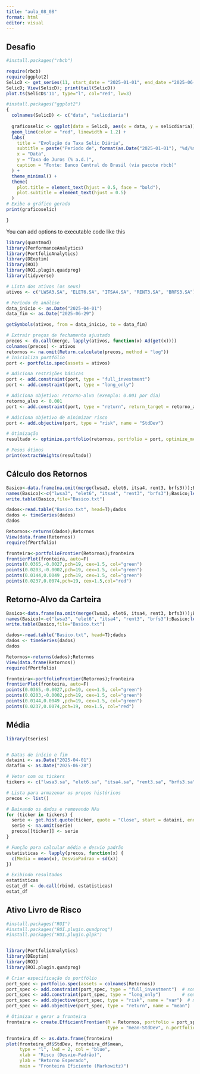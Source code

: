 ```yaml
---
title: "aula_08_08"
format: html
editor: visual
---
```


## Desafio

```r
#install.packages("rbcb")

require(rbcb)
require(ggplot2)
SelicD <- get_series(11, start_date = "2025-01-01", end_date ="2025-06-29") 
SelicD; View(SelicD); print(tail(SelicD))
plot.ts(SelicD$'11', type="l", col="red", lw=3)

```

```r

#install.packages("ggplot2")
{
  colnames(SelicD) <- c("data", "selicdiaria")
  
  graficoselic <- ggplot(data = SelicD, aes(x = data, y = selicdiaria)) +
  geom_line(color = "red", linewidth = 1.2) +  
  labs(
    title = "Evolução da Taxa Selic Diária",
    subtitle = paste("Período de", format(as.Date("2025-01-01"), "%d/%m/%Y"), "a", format(as.Date("2025-06-29"), "%d/%m/%Y")),
    x = "Data",
    y = "Taxa de Juros (% a.d.)",
    caption = "Fonte: Banco Central do Brasil (via pacote rbcb)"
  ) +
  theme_minimal() + 
  theme(
    plot.title = element_text(hjust = 0.5, face = "bold"), 
    plot.subtitle = element_text(hjust = 0.5) 
  )
# Exibe o gráfico gerado
print(graficoselic)

}
```

You can add options to executable code like this

```r

library(quantmod)
library(PerformanceAnalytics)
library(PortfolioAnalytics)
library(DEoptim)
library(ROI)
library(ROI.plugin.quadprog)
library(tidyverse)

# Lista dos ativos (os seus)
ativos <- c("LWSA3.SA", "ELET6.SA", "ITSA4.SA", "RENT3.SA", "BRFS3.SA")

# Período de análise
data_inicio <- as.Date("2025-04-01")
data_fim <- as.Date("2025-06-29")

getSymbols(ativos, from = data_inicio, to = data_fim)

# Extrair preços de fechamento ajustado
precos <- do.call(merge, lapply(ativos, function(x) Ad(get(x))))
colnames(precos) <- ativos
retornos <- na.omit(Return.calculate(precos, method = "log"))
# Inicializa portfólio
port <- portfolio.spec(assets = ativos)

# Adiciona restrições básicas
port <- add.constraint(port, type = "full_investment")
port <- add.constraint(port, type = "long_only")

# Adiciona objetivo: retorno-alvo (exemplo: 0.001 por dia)
retorno_alvo <- 0.001
port <- add.constraint(port, type = "return", return_target = retorno_alvo)

# Adiciona objetivo de minimizar risco
port <- add.objective(port, type = "risk", name = "StdDev")

# Otimização
resultado <- optimize.portfolio(retornos, portfolio = port, optimize_method = "ROI")

# Pesos ótimos
print(extractWeights(resultado))

```

## Cálculo dos Retornos

```r
Basico<-data.frame(na.omit(merge(lwsa3, elet6, itsa4, rent3, brfs3)));Basico
names(Basico)<-c("lwsa3", "elet6", "itsa4", "rent3", "brfs3");Basico;length(brfs3)
write.table(Basico,file="Basico.txt")

dados<-read.table("Basico.txt", head=T);dados
dados <- timeSeries(dados)
dados

Retornos<-returns(dados);Retornos
View(data.frame(Retornos))
require(fPortfolio)

fronteira<-portfolioFrontier(Retornos);fronteira
frontierPlot(fronteira, auto=F)
points(0.0365,-0.0027,pch=19, cex=1.5, col="green")
points(0.0203,-0.0002,pch=19, cex=1.5, col="green")
points(0.0144,0.0049 ,pch=19, cex=1.5, col="green")
points(0.0237,0.0074,pch=19, cex=1.5,col="red")

```

## Retorno-Alvo da Carteira

```r
Basico<-data.frame(na.omit(merge(lwsa3, elet6, itsa4, rent3, brfs3)));Basico
names(Basico)<-c("lwsa3", "elet6", "itsa4", "rent3", "brfs3");Basico;length(brfs3)
write.table(Basico,file="Basico.txt")

dados<-read.table("Basico.txt", head=T);dados
dados <- timeSeries(dados)
dados

Retornos<-returns(dados);Retornos
View(data.frame(Retornos))
require(fPortfolio)

fronteira<-portfolioFrontier(Retornos);fronteira
frontierPlot(fronteira, auto=F)
points(0.0365,-0.0027,pch=19, cex=1.5, col="green")
points(0.0203,-0.0002,pch=19, cex=1.5, col="green")
points(0.0144,0.0049 ,pch=19, cex=1.5, col="green")
points(0.0237,0.0074,pch=19, cex=1.5, col="red")

```

## Média

```r
library(tseries)


# Datas de início e fim
dataini <- as.Date("2025-04-01")
datafim <- as.Date("2025-06-28")

# Vetor com os tickers
tickers <- c("lwsa3.sa", "elet6.sa", "itsa4.sa", "rent3.sa", "brfs3.sa")

# Lista para armazenar os preços históricos
precos <- list()

# Baixando os dados e removendo NAs
for (ticker in tickers) {
  serie <- get.hist.quote(ticker, quote = "Close", start = dataini, end = datafim)
  serie <- na.omit(serie)
  precos[[ticker]] <- serie
}

# Função para calcular média e desvio padrão
estatisticas <- lapply(precos, function(x) {
  c(Media = mean(x), DesvioPadrao = sd(x))
})

# Exibindo resultados
estatisticas
estat_df <- do.call(rbind, estatisticas)
estat_df
```

## Ativo Livro de Risco

```r

#install.packages("ROI")
#install.packages("ROI.plugin.quadprog")
#install.packages("ROI.plugin.glpk")


library(PortfolioAnalytics)
library(DEoptim)
library(ROI)
library(ROI.plugin.quadprog)

# Criar especificação do portfólio
port_spec <- portfolio.spec(assets = colnames(Retornos))
port_spec <- add.constraint(port_spec, type = "full_investment")  # soma dos pesos = 1
port_spec <- add.constraint(port_spec, type = "long_only")        # sem venda a descoberto
port_spec <- add.objective(port_spec, type = "risk", name = "var")  # minimizar variância
port_spec <- add.objective(port_spec, type = "return", name = "mean")  # maximizar retorno

# Otimizar e gerar a fronteira
fronteira <- create.EfficientFrontier(R = Retornos, portfolio = port_spec,
                                      type = "mean-StdDev", n.portfolios = 50)

fronteira_df <- as.data.frame(fronteira)
plot(fronteira_df$StdDev, fronteira_df$mean,
     type = "l", lwd = 2, col = "blue",
     xlab = "Risco (Desvio-Padrão)",
     ylab = "Retorno Esperado",
     main = "Fronteira Eficiente (Markowitz)")



```
